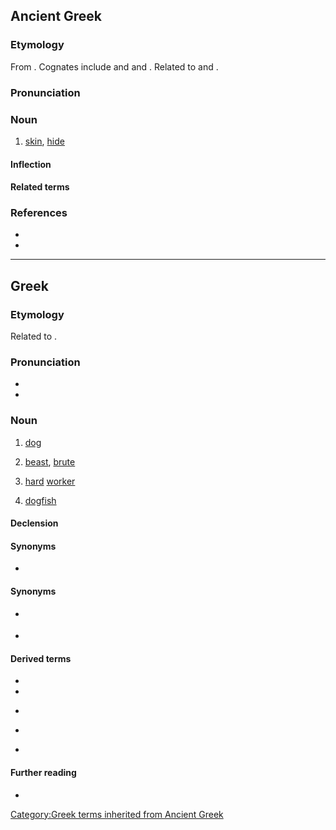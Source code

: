 ==Ancient Greek==

===Etymology===
From {{der|grc|ine-pro|*(s)kewH-|t=to cover}}. Cognates include {{cog|sa|स्कुनाति|tr=skunā́ti||to cover}} and {{cog|ang|scēo|t=sky}} and {{m|ang|scuwa|t=shade, darkness, protection}}. Related to {{m|grc|σκῦτος|t=hide, leather}} and {{m|grc|ἐπισκύνιον|t=skin over the brows}}.

===Pronunciation===
{{grc-IPA|σκῠ́λος}}

===Noun===
{{grc-noun|σκῠ́λος|σκῠ́λεος|gen2=σκῠ́λους|n|third}}

# [[skin]], [[hide]]

====Inflection====
{{grc-decl|σκῠ́λος|σκῠ́λεος}}

====Related terms====
{{rel4|grc|σκυλακεία|σκυλάκευμα|σκυλακευτής|σκυλακεύω|σκυλάκιον|σκύλαξ|σκύλευμα|σκύλευσις|σκυλευτής|σκυλευτικός|σκυλεύω|σκύλλα|σκύλλω|[[σκῦλον]] / [[σκύλον]]}}

===References===
* {{R:LSJ}}
* {{R:Bailly}}

----

==Greek==

===Etymology===
Related to {{cog|grc|σκύλαξ}}.

===Pronunciation===
* {{IPA|el|/ˈsci.los/}}
* {{hyphenation|el|σκύ|λος}}

===Noun===
{{el-noun|m|σκύλοι|f=σκύλα|n=σκυλί}}

# [[dog]] {{gloss|''[[Canis lupus familiaris]]''}} {{qf|general term for both sexes or more specifically, a male}}
#: {{ux|el|Θα γυρίσω σε λίγο, πρέπει να πάω βόλτα τον '''σκύλο''' μου.|t=I'll be back in a while, I have to go walk my '''dog'''.}}
# {{lb|el|derogatory|figuratively}} [[beast]], [[brute]] {{gloss|violent person with wild behaviour}}
#: {{ux|el|Μην αφήσεις αυτόν τον '''σκύλο''' κοντά στα παιδιά σου!|t=Don't let that '''beast''' get close to your kids!}}
# {{lb|el|figuratively}} [[hard]] [[worker]] {{gloss|someone who works tirelessly and with great success}}
#: {{ux|el|Αυτός είναι '''σκύλος''' στη δουλειά του.|t=He is a tirelessly '''hard worker'''.}}
# [[dogfish]] {{gloss|any of various small sharks}}
#: {{ux|el|Έπιασα έναν '''σκύλο''' στο δίχτυ μου.|t=I caught a '''dogfish''' in my net.}}

====Declension====
{{el-nM-ος-οι-3a|σκύλ}}

====Synonyms====
* {{l|el|σκυλί}}

====Synonyms====
* {{sense|dog}} {{l|el|κύων|g=m|g2=f}} {{katharevousa}}
* {{sense|dogfish}} {{l|el|σκυλόψαρο|g=n}}

====Derived terms====
* {{l|el|σαν τον σκύλο με τη γάτα|gloss=at loggerheads, like cats and dogs}}
* {{l|el|σκύλος που γαβγίζει δεν δαγκώνει|gloss=barking dogs seldom bite}}
* {{l|el|και την πίτα ολόκληρη και τον σκύλο χορτάτο|gloss=have one's cake and eat it too}} {{qualifier|''literally:'' "both the whole pie and the dog fed"}}
* {{l|el|εγώ το λέω τού σκύλου μου και ο σκύλος στην ουρά του|gloss=about things that never get accomplished}} {{qualifier|''literally:'' "I tell my dog and my dog tells its tail"}}
* {{l|el|το φτηνό το κρέας το τρών' οι σκύλοι|gloss=you get what you pay for}} {{qualifier|''literally:'' "cheap meat gets eaten by the dogs"}}

====Further reading====
* {{pedialite|lang=el}}

[[Category:Greek terms inherited from Ancient Greek]]
{{topics|el|Dogs|Mammals}}